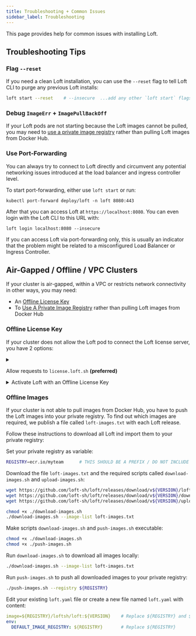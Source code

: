 ```yaml
---
title: Troubleshooting + Common Issues
sidebar_label: Troubleshooting
---
```




This page provides help for common issues with installing Loft.

## Troubleshooting Tips

### Flag `--reset`
If you need a clean Loft installation, you can use the `--reset` flag to tell Loft CLI to purge any previous Loft installs:
```bash
loft start --reset    # --insecure  ...add any other `loft start` flags if needed
```

### Debug `ImageErr` + `ImagePullBackOff`
If your Loft pods are not starting because the Loft images cannot be pulled, you may need to [use a private image registry](#offline-images) rather than pulling Loft images from Docker Hub.


### Use Port-Forwarding 
You can always try to connect to Loft directly and circumvent any potential networking issues introduced at the load balancer and ingress controller level.

To start port-forwarding, either use `loft start` or run:
```
kubectl port-forward deploy/loft -n loft 8080:443
```

After that you can access Loft at `https://localhost:8080`. You can even login with the Loft CLI to this URL with:
```
loft login localhost:8080 --insecure
```

If you can access Loft via port-forwarding only, this is usually an indicator that the problem might be related to a misconfigured Load Balancer or Ingress Controller.


## Air-Gapped / Offline / VPC Clusters
If your cluster is air-gapped, within a VPC or restricts network connectivity in other ways, you may need:
- An [Offline License Key](#offline-license-key)
- To [Use A Private Image Registry](#offline-images) rather than pulling Loft images from Docker Hub

### Offline License Key
If your cluster does not allow the Loft pod to connect the Loft license server, you have 2 options:

<details>
  <summary>

Allow requests to `license.loft.sh` **(preferred)**

  </summary>

To connect to the license server, you need to allow any HTTP requests from the Loft pod(s) to `https://license.loft.sh/*`.

</details>


<details>
  <summary>Activate Loft with an Offline License Key</summary>

<Flow id="offline-license-key">
  <Step>

Contact [sales@loft.sh](mailto:sales@loft.sh) to purchase an offline license key or to request a trial license key

  </Step>
  <Step>

Edit your existing `loft.yaml` file or create a new file named `loft.yaml` with content:
```yaml
env:
  LICENSE_KEY: "YOUR_LICENSE_KEY"
```

  </Step>
  <Step>
    <FragmentAdminSetVersion/>
  </Step>
  <Step>
    <FragmentAdminUpgrade/>
  </Step>
</Flow>

</details>


### Offline Images
If your cluster is not able to pull images from Docker Hub, you have to push the Loft images into your private registry. To find out which images are required, we publish a file called `loft-images.txt` with each Loft release.

Follow these instructions to download all Loft ind import them to your private registry:

<Flow id="offline-images">
  <Step>
    <FragmentAdminSetVersion/>
  </Step>
  <Step>

Set your private registry as variable:
```bash
REGISTRY=ecr.io/myteam      # THIS SHOULD BE A PREFIX / DO NOT INCLUDE ANY LOFT_IMAGE PATHS
```

  </Step>
  <Step>

Download the file `loft-images.txt` and the required scripts called `download-images.sh` and `upload-images.sh`:
```bash
wget https://github.com/loft-sh/loft/releases/download/v${VERSION}/loft-images.txt
wget https://github.com/loft-sh/loft/releases/download/v${VERSION}/download-images.sh
wget https://github.com/loft-sh/loft/releases/download/v${VERSION}/upload-images.sh

chmod +x ./download-images.sh
./download-images.sh --image-list loft-images.txt
```

  </Step>
  <Step>

Make scripts `download-images.sh` and `push-images.sh` executable:
```bash
chmod +x ./download-images.sh
chmod +x ./push-images.sh
```

  </Step>
  <Step>

Run `download-images.sh` to download all images locally:
```bash
./download-images.sh --image-list loft-images.txt
```

  </Step>
  <Step>

Run `push-images.sh` to push all downloaded images to your private registry:
```bash
./push-images.sh --registry ${REGISTRY}
```

  </Step>
  <Step>

Edit your existing `loft.yaml` file or create a new file named `loft.yaml` with content:
```yaml
image=${REGISTRY}/loftsh/loft:${VERSION}    # Replace ${REGISTRY} and ${VERSION}
env:
  DEFAULT_IMAGE_REGISTRY: ${REGISTRY}       # Replace ${REGISTRY}
```

  </Step>
  <Step>
    <FragmentAdminUpgrade/>
  </Step>
</Flow>

